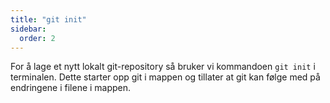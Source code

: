 ```yaml
---
title: "git init"
sidebar:
  order: 2
---
```


For å lage et nytt lokalt git-repository så bruker vi kommandoen `git init` i terminalen. Dette starter opp git i mappen og tillater at git kan følge med på endringene i filene i mappen.


<SelectCorrect 
  question="Hva gjør 'git init' kommandoen?"
  correct="Starter et nytt Git-repository i den nåværende mappen."
  wrong1="Sender filer til et eksternt lagring på nettet."
  wrong2="Reverter prosjektet til den tidligere commiten."
/>



<LikeThisPage />